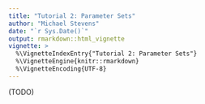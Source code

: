 ```yaml
---
title: "Tutorial 2: Parameter Sets"
author: "Michael Stevens"
date: "`r Sys.Date()`"
output: rmarkdown::html_vignette
vignette: >
  %\VignetteIndexEntry{"Tutorial 2: Parameter Sets"}
  %\VignetteEngine{knitr::rmarkdown}
  %\VignetteEncoding{UTF-8}
---
```



(TODO)
